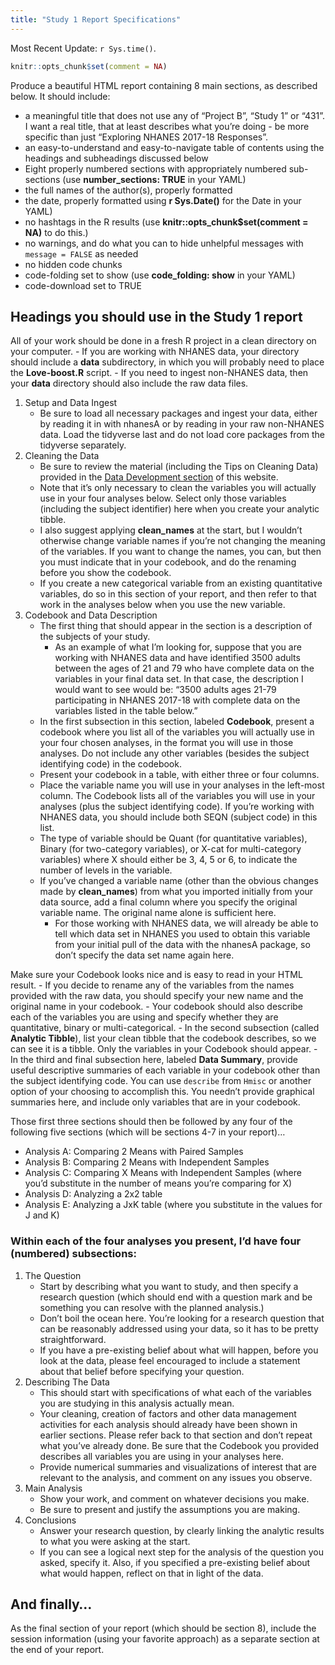 ```yaml
---
title: "Study 1 Report Specifications"
---
```


Most Recent Update: `r Sys.time()`.

```r
knitr::opts_chunk$set(comment = NA)
```

Produce a beautiful HTML report containing 8 main sections, as described below. It should include:

- a meaningful title that does not use any of "Project B", "Study 1" or "431". I want a real title, that at least describes what you're doing - be more specific than just "Exploring NHANES 2017-18 Responses".
- an easy-to-understand and easy-to-navigate table of contents using the headings and subheadings discussed below
- Eight properly numbered sections with appropriately numbered sub-sections (use **number_sections: TRUE** in your YAML)
- the full names of the author(s), properly formatted
- the date, properly formatted using **r Sys.Date()** for the Date in your YAML)
- no hashtags in the R results (use **knitr::opts_chunk$set(comment = NA)** to do this.)
- no warnings, and do what you can to hide unhelpful messages with `message = FALSE` as needed
- no hidden code chunks
- code-folding set to show (use **code_folding: show** in your YAML)
- code-download set to TRUE

## Headings you should use in the Study 1 report

All of your work should be done in a fresh R project in a clean directory on your computer. 
    - If you are working with NHANES data, your directory should include a **data** subdirectory, in which you will probably need to place the **Love-boost.R** script.
    - If you need to ingest non-NHANES data, then your **data** directory should also include the raw data files.

1. Setup and Data Ingest
    - Be sure to load all necessary packages and ingest your data, either by reading it in with nhanesA or by reading in your raw non-NHANES data. Load the tidyverse last and do not load core packages from the tidyverse separately.
2. Cleaning the Data 
    - Be sure to review the material (including the Tips on Cleaning Data) provided in the [Data Development section](data1.html) of this website.
    - Note that it's only necessary to clean the variables you will actually use in your four analyses below. Select only those variables (including the subject identifier) here when you create your analytic tibble.
    - I also suggest applying **clean_names** at the start, but I wouldn't otherwise change variable names if you're not changing the meaning of the variables. If you want to change the names, you can, but then you must indicate that in your codebook, and do the renaming before you show the codebook.
    - If you create a new categorical variable from an existing quantitative variables, do so in this section of your report, and then refer to that work in the analyses below when you use the new variable.
3. Codebook and Data Description    
    - The first thing that should appear in the section is a description of the subjects of your study. 
        - As an example of what I'm looking for, suppose that you are working with NHANES data and have identified 3500 adults between the ages of 21 and 79 who have complete data on the variables in your final data set. In that case, the description I would want to see would be: "3500 adults ages 21-79 participating in NHANES 2017-18 with complete data on the variables listed in the table below."
    - In the first subsection in this section, labeled **Codebook**, present a codebook where you list all of the variables you will actually use in your four chosen analyses, in the format you will use in those analyses. Do not include any other variables (besides the subject identifying code) in the codebook.
    - Present your codebook in a table, with either three or four columns. 
    - Place the variable name you will use in your analyses in the left-most column. The Codebook lists all of the variables you will use in your analyses (plus the subject identifying code). If you're working with NHANES data, you should include both SEQN (subject code) in this list.
    - The type of variable should be Quant (for quantitative variables), Binary (for two-category variables), or X-cat for multi-category variables) where X should either be 3, 4, 5 or 6, to indicate the number of levels in the variable.
    - If you've changed a variable name (other than the obvious changes made by **clean_names**) from what you imported initially from your data source, add a final column where you specify the original variable name. The original name alone is sufficient here. 
        - For those working with NHANES data, we will already be able to tell which data set in NHANES you used to obtain this variable from your initial pull of the data with the nhanesA package, so don't specify the data set name again here.

Make sure your Codebook looks nice and is easy to read in your HTML result. 
    - If you decide to rename any of the variables from the names provided with the raw data, you should specify your new name and the original name in your codebook. 
    - Your codebook should also describe each of the variables you are using and specify whether they are quantitative, binary or multi-categorical.
    - In the second subsection (called **Analytic Tibble**), list your clean tibble that the codebook describes, so we can see it is a tibble. Only the variables in your Codebook should appear.
    - In the third and final subsection here, labeled **Data Summary**, provide useful descriptive summaries of each variable in your codebook other than the subject identifying code. You can use `describe` from `Hmisc` or another option of your choosing to accomplish this. You needn't provide graphical summaries here, and include only variables that are in your codebook.

Those first three sections should then be followed by any four of the following five sections (which will be sections 4-7 in your report)...

- Analysis A: Comparing 2 Means with Paired Samples
- Analysis B: Comparing 2 Means with Independent Samples
- Analysis C: Comparing X Means with Independent Samples (where you'd substitute in the number of means you're comparing for X)
- Analysis D: Analyzing a 2x2 table
- Analysis E: Analyzing a JxK table (where you substitute in the values for J and K)

### Within each of the four analyses you present, I'd have four (numbered) subsections:

1. The Question
    - Start by describing what you want to study, and then specify a research question (which should end with a question mark and be something you can resolve with the planned analysis.)
    - Don't boil the ocean here. You're looking for a research question that can be reasonably addressed using your data, so it has to be pretty straightforward.
    - If you have a pre-existing belief about what will happen, before you look at the data, please feel encouraged to include a statement about that belief before specifying your question.
2. Describing The Data 
    - This should start with specifications of what each of the variables you are studying in this analysis actually mean.
    - Your cleaning, creation of factors and other data management activities for each analysis should already have been shown in earlier sections. Please refer back to that section and don't repeat what you've already done. Be sure that the Codebook you provided describes all variables you are using in your analyses here.
    - Provide numerical summaries and visualizations of interest that are relevant to the analysis, and comment on any issues you observe.
3. Main Analysis
    - Show your work, and comment on whatever decisions you make.
    - Be sure to present and justify the assumptions you are making.
4. Conclusions
    - Answer your research question, by clearly linking the analytic results to what you were asking at the start. 
    - If you can see a logical next step for the analysis of the question you asked, specify it. Also, if you specified a pre-existing belief about what would happen, reflect on that in light of the data.

## And finally...

As the final section of your report (which should be section 8), include the session information (using your favorite approach) as a separate section at the end of your report.


